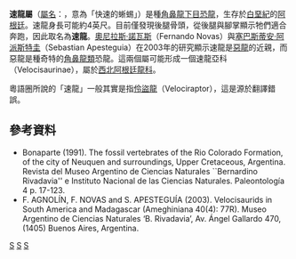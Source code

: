 {{Distinguish|迅猛龍}}
{{Otheruses|subject=屬名Velocisaurus的恐龍|other=其他含义|速龙|dis=s}}
{{Automatic Taxobox
| taxon = Velocisaurus
| fossil_range = [[桑托阶|桑托阶]], {{fossil range|85}}
| image = Velocisaurus holotype left foot.png
| image_caption = 速龍屬的正模左腳骨骼圖
| authority = [[約瑟·波拿巴|Bonaparte]], 1991
| type_species = '''獨特速龍<br>''Velocisaurus unicus'''''
| type_species_authority = Bonaparte, 1991
}}

'''速龍屬'''（[[學名|屬名]]：{{lang|la|''Velocisaurus''}}，意為「快速的蜥蜴」）是種[[角鼻龍下目|角鼻龍下目]][[恐龍|恐龍]]，生存於[[白堊紀|白堊紀]]的[[阿根廷|阿根廷]]。速龍身長可能約4英尺。目前僅發現後腿骨頭，從後腿與腳掌顯示牠們適合奔跑，因此取名為'''速龍'''。[[奧尼拉斯·諾瓦斯|奧尼拉斯·諾瓦斯]]（Fernando Novas）與[[塞巴斯蒂安·阿派斯特圭|塞巴斯蒂安·阿派斯特圭]]（Sebastian Apesteguia）在2003年的研究顯示速龍是[[惡龍|惡龍]]的近親，而惡龍是種奇特的[[角鼻龍類|角鼻龍類]]恐龍。這兩個屬可能形成一個速龍亞科（Velocisaurinae），屬於[[西北阿根廷龍科|西北阿根廷龍科]]。

粵語圈所說的「速龍」一般其實是指[[伶盜龍屬|伶盜龍]]（Velociraptor），這是源於翻譯錯誤。

==參考資料==
* Bonaparte (1991). The fossil vertebrates of the Rio Colorado Formation, of the city of Neuquen and surroundings, Upper Cretaceous, Argentina. Revista del Museo Argentino de Ciencias Naturales ``Bernardino Rivadavia'' e Instituto Nacional de las Ciencias Naturales. Paleontología 4 p. 17-123.
* F. AGNOLÍN, F. NOVAS and S. APESTEGUÍA (2003). Velocisaurids in South America and Madagascar (Ameghiniana 40(4): 77R). Museo Argentino de Ciencias Naturales ‘B. Rivadavia’, Av. Ángel Gallardo 470, (1405) Buenos Aires, Argentina.
{{Theropoda|B.}}
{{Taxonbar}}

[[Category:西北阿根廷龍科|S]]
[[Category:上白堊紀恐龍|S]]
[[Category:南美洲恐龍|S]]